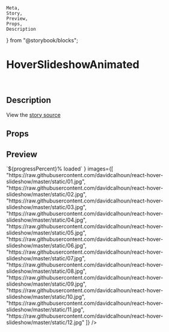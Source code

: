 	Meta,
	Story,
	Preview,
	Props,
	Description
} from "@storybook/blocks";

<Meta title="Demos/HoverSlideshowAnimated" component={HoverSlideshowAnimated} />

# HoverSlideshowAnimated

<br />

## Description

<Description of={HoverSlideshowAnimated} />

View the [story source](https://raw.githubusercontent.com/davidcalhoun/react-hover-slideshow/master/src/HoverSlideshowAnimated.stories.mdx)

## Props

<Props of={HoverSlideshowAnimated} />

## Preview

<Preview>
	<Story name="default">
		<HoverSlideshowAnimated
			aria-label="Muybridge horse gallop slideshow"
			width="410px"
			height="308px"
			LoadingPlaceholder={ ({ progressPercent }) => `${progressPercent}% loaded` }
			images={[
				"https://raw.githubusercontent.com/davidcalhoun/react-hover-slideshow/master/static/01.jpg",
				"https://raw.githubusercontent.com/davidcalhoun/react-hover-slideshow/master/static/02.jpg",
				"https://raw.githubusercontent.com/davidcalhoun/react-hover-slideshow/master/static/03.jpg",
				"https://raw.githubusercontent.com/davidcalhoun/react-hover-slideshow/master/static/04.jpg",
				"https://raw.githubusercontent.com/davidcalhoun/react-hover-slideshow/master/static/05.jpg",
				"https://raw.githubusercontent.com/davidcalhoun/react-hover-slideshow/master/static/06.jpg",
				"https://raw.githubusercontent.com/davidcalhoun/react-hover-slideshow/master/static/07.jpg",
				"https://raw.githubusercontent.com/davidcalhoun/react-hover-slideshow/master/static/08.jpg",
				"https://raw.githubusercontent.com/davidcalhoun/react-hover-slideshow/master/static/09.jpg",
				"https://raw.githubusercontent.com/davidcalhoun/react-hover-slideshow/master/static/10.jpg",
				"https://raw.githubusercontent.com/davidcalhoun/react-hover-slideshow/master/static/11.jpg",
				"https://raw.githubusercontent.com/davidcalhoun/react-hover-slideshow/master/static/12.jpg"
			]}
		/>
	</Story>
</Preview>

